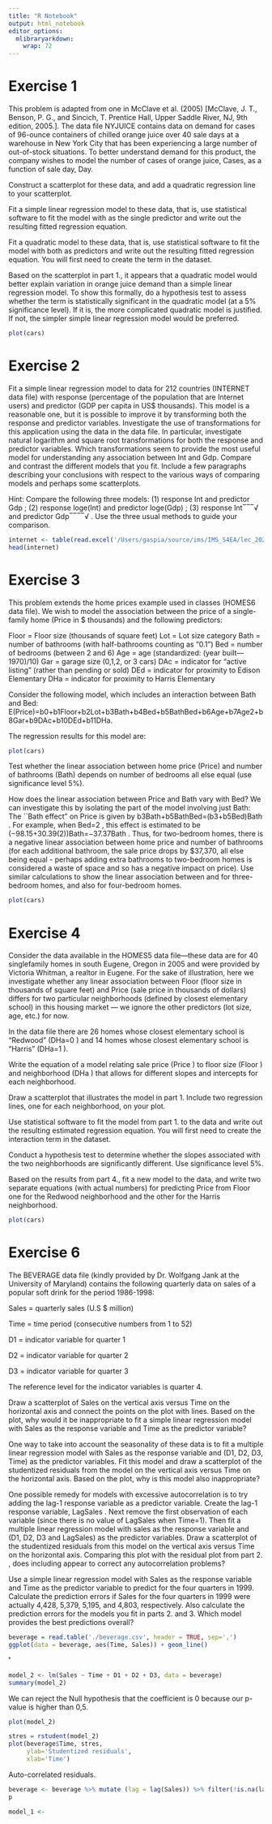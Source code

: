 ```yaml
---
title: "R Notebook"
output: html_notebook
editor_options: 
  mlibraryarkdown: 
    wrap: 72
---
```


# Exercise 1

This problem is adapted from one in McClave et al. (2005) [McClave, J. T., Benson, P. G., and Sincich, T. Prentice Hall, Upper Saddle River, NJ, 9th edition, 2005.]. The data file NYJUICE contains data on demand for cases of 96-ounce containers of chilled orange juice over 40 sale days at a warehouse in New York City that has been experiencing a large number of out-of-stock situations. To better understand demand for this product, the company wishes to model the number of cases of orange juice, Cases, as a function of sale day, Day.

Construct a scatterplot for these data, and add a quadratic regression line to your scatterplot.

Fit a simple linear regression model to these data, that is, use statistical software to fit the model with as the single predictor and write out the resulting fitted regression equation.

Fit a quadratic model to these data, that is, use statistical software to fit the model with both as predictors and write out the resulting fitted regression equation. You will first need to create the term in the dataset.

Based on the scatterplot in part 1., it appears that a quadratic model would better explain variation in orange juice demand than a simple linear regression model. To show this formally, do a hypothesis test to assess whether the term is statistically significant in the quadratic model (at a 5% significance level). If it is, the more complicated quadratic model is justified. If not, the simpler simple linear regression model would be preferred.

```r
plot(cars)
```

# Exercise 2

Fit a simple linear regression model to data for 212 countries (INTERNET data file) with response (percentage of the population that are Internet users) and predictor (GDP per capita in US\$ thousands). This model is a reasonable one, but it is possible to improve it by transforming both the response and predictor variables. Investigate the use of transformations for this application using the data in the data file. In particular, investigate natural logarithm and square root transformations for both the response and predictor variables. Which transformations seem to provide the most useful model for understanding any association between Int and Gdp. Compare and contrast the different models that you fit. Include a few paragraphs describing your conclusions with respect to the various ways of comparing models and perhaps some scatterplots.

Hint: Compare the following three models: (1) response Int and predictor Gdp ; (2) response loge(Int) and predictor loge(Gdp) ; (3) response Int‾‾‾√ and predictor Gdp‾‾‾‾√ . Use the three usual methods to guide your comparison.

```r
internet <- table(read.excel('/Users/gaspia/source/ims/IMS_S4EA/lec_20210519/homes5.csv'))
head(internet)
```

# Exercise 3

This problem extends the home prices example used in classes (HOMES6 data file). We wish to model the association between the price of a single-family home (Price in \$ thousands) and the following predictors:

Floor = Floor size (thousands of square feet) Lot = Lot size category Bath = number of bathrooms (with half-bathrooms counting as "0.1") Bed = number of bedrooms (between 2 and 6) Age = age (standardized: (year built---1970)/10) Gar = garage size (0,1,2, or 3 cars) DAc = indicator for "active listing" (rather than pending or sold) DEd = indicator for proximity to Edison Elementary DHa = indicator for proximity to Harris Elementary

Consider the following model, which includes an interaction between Bath and Bed: E(Price)=b0+b1Floor+b2Lot+b3Bath+b4Bed+b5BathBed+b6Age+b7Age2+b8Gar+b9DAc+b10DEd+b11DHa.

The regression results for this model are:

```r
plot(cars)
```

Test whether the linear association between home price (Price) and number of bathrooms (Bath) depends on number of bedrooms all else equal (use significance level 5%).

How does the linear association between Price and Bath vary with Bed? We can investigate this by isolating the part of the model involving just Bath: The \`\`Bath effect" on Price is given by b3Bath+b5BathBed=(b3+b5Bed)Bath . For example, when Bed=2 , this effect is estimated to be (−98.15+30.39(2))Bath=−37.37Bath . Thus, for two-bedroom homes, there is a negative linear association between home price and number of bathrooms (for each additional bathroom, the sale price drops by \$37,370, all else being equal - perhaps adding extra bathrooms to two-bedroom homes is considered a waste of space and so has a negative impact on price). Use similar calculations to show the linear association between and for three-bedroom homes, and also for four-bedroom homes.

```r
plot(cars)
```

# Exercise 4

Consider the data available in the HOMES5 data file---these data are for 40 singlefamily homes in south Eugene, Oregon in 2005 and were provided by Victoria Whitman, a realtor in Eugene. For the sake of illustration, here we investigate whether any linear association between Floor (floor size in thousands of square feet) and Price (sale price in thousands of dollars) differs for two particular neighborhoods (defined by closest elementary school) in this housing market --- we ignore the other predictors (lot size, age, etc.) for now.

In the data file there are 26 homes whose closest elementary school is "Redwood" (DHa=0 ) and 14 homes whose closest elementary school is "Harris" (DHa=1 ).

Write the equation of a model relating sale price (Price ) to floor size (Floor ) and neighborhood (DHa ) that allows for different slopes and intercepts for each neighborhood.

Draw a scatterplot that illustrates the model in part 1. Include two regression lines, one for each neighborhood, on your plot.

Use statistical software to fit the model from part 1. to the data and write out the resulting estimated regression equation. You will first need to create the interaction term in the dataset.

Conduct a hypothesis test to determine whether the slopes associated with the two neighborhoods are significantly different. Use significance level 5%.

Based on the results from part 4., fit a new model to the data, and write two separate equations (with actual numbers) for predicting Price from Floor one for the Redwood neighborhood and the other for the Harris neighborhood.

```r
plot(cars)
```

# Exercise 6

The BEVERAGE data file (kindly provided by Dr. Wolfgang Jank at the University of Maryland) contains the following quarterly data on sales of a popular soft drink for the period 1986-1998:

Sales = quarterly sales (U.S \$ million)

Time = time period (consecutive numbers from 1 to 52)

D1 = indicator variable for quarter 1

D2 = indicator variable for quarter 2

D3 = indicator variable for quarter 3

The reference level for the indicator variables is quarter 4.

Draw a scatterplot of Sales on the vertical axis versus Time on the horizontal axis and connect the points on the plot with lines. Based on the plot, why would it be inappropriate to fit a simple linear regression model with Sales as the response variable and Time as the predictor variable?

One way to take into account the seasonality of these data is to fit a multiple linear regression model with Sales as the response variable and (D1, D2, D3, Time) as the predictor variables. Fit this model and draw a scatterplot of the studentized residuals from the model on the vertical axis versus Time on the horizontal axis. Based on the plot, why is this model also inappropriate?

One possible remedy for models with excessive autocorrelation is to try adding the lag-1 response variable as a predictor variable. Create the lag-1 response variable, LagSales . Next remove the first observation of each variable (since there is no value of LagSales when Time=1). Then fit a multiple linear regression model with sales as the response variable and (D1, D2, D3 and LagSales) as the predictor variables. Draw a scatterplot of the studentized residuals from this model on the vertical axis versus Time on the horizontal axis. Comparing this plot with the residual plot from part 2. , does including appear to correct any autocorrelation problems?

Use a simple linear regression model with Sales as the response variable and Time as the predictor variable to predict for the four quarters in 1999. Calculate the prediction errors if Sales for the four quarters in 1999 were actually 4,428, 5,379, 5,195, and 4,803, respectively. Also calculate the prediction errors for the models you fit in parts 2. and 3. Which model provides the best predictions overall?

```r
beverage = read.table('./beverage.csv', header = TRUE, sep=',')
ggplot(data = beverage, aes(Time, Sales)) + geom_line()
```

˚

```r
model_2 <- lm(Sales ~ Time + D1 + D2 + D3, data = beverage)
summary(model_2)
```

We can reject the Null hypothesis that the coefficient is 0 because our p-value is higher than 0,5.

```r
plot(model_2)
```

```r
stres = rstudent(model_2)
plot(beverage$Time, stres,
     ylab='Studentized residuals',
     xlab='Time')
```

Auto-correlated residuals.

```r
beverage <- beverage %>% mutate (lag = lag(Sales)) %>% filter(!is.na(lag))
p
```

```r
model_1 <- 
```
